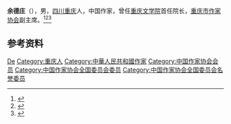 '''余德庄'''（{{bd|1946年|5月|}}），男，[[四川|四川]][[重庆|重庆]]人，中国作家，曾任[[重庆文学院|重庆文学院]]首任院长，[[重庆市作家协会|重庆市作家协会]]副主席。<ref>{{Cite book|title=中国当代青年名人大辞典 • 二 文学艺术卷|author=褚德新主编; 周浙平, 侯云章副主编|publisher=黑龙江人民出版社|year=1993|isbn=|location=哈尔滨|pages=}}</ref><ref>{{Cite web|title=余德庄|url=http://www.cqwsg.cn/html/gyml/xrgy/18/07/362.html|accessdate=2020-12-19|work=重庆市人民政府文史研究馆|archive-date=2018-08-13|archive-url=https://web.archive.org/web/20180813213112/http://cqwsg.cn/html/gyml/xrgy/18/07/362.html|dead-url=no}}</ref><ref>{{Cite web|title=余德庄：遗世独秀的仙家故里|url=http://mingjia.cqnews.net/html/2018-05/18/content_44326089_2.htm|accessdate=2020-12-19|work=华龙网}}</ref>

== 参考资料 ==
{{reflist}}

{{中国人物小作品}}
{{Navboxes 
| title  = 余德庄在[[中国作家协会|中国作家协会]]的职务
| list1  =
{{中国作家协会第六届全国委员会}}
{{中国作家协会第七届全国委员会}}
{{中国作家协会第八届全国委员会}}
{{中国作家协会第九届全国委员会}}
}}

{{Authority control}}
{{DEFAULTSORT:Yu余}}
[[Category:余姓|De]]
[[Category:重庆人|Category:重庆人]]
[[Category:中華人民共和國作家|Category:中華人民共和國作家]]
[[Category:中国作家协会会员|Category:中国作家协会会员]]
[[Category:中国作家协会全国委员会委员|Category:中国作家协会全国委员会委员]]
[[Category:中国作家协会全国委员会名誉委员|Category:中国作家协会全国委员会名誉委员]]